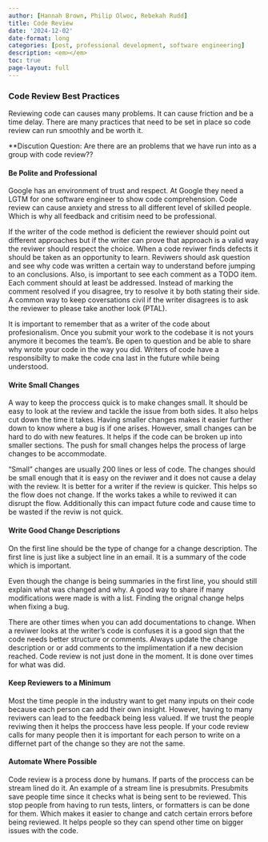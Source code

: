 ```yaml
---
author: [Hannah Brown, Philip Olwoc, Rebekah Rudd]
title: Code Review
date: '2024-12-02'
date-format: long
categories: [post, professional development, software engineering]
description: <em></em>
toc: true
page-layout: full
---
```



### Code Review Best Practices

Reviewing code can causes many problems. It can cause friction and be a time delay.
There are many practices that need to be set in place so code review can run smoothly and
be worth it. 

**Discution Question: Are there are an problems that we have run into as a group with code review??

#### Be Polite and Professional

Google has an environment of trust and respect. At Google they need a LGTM for one software engineer
to show code comprehension. Code review can cause anxiety and stress to all different level of skilled
people. Which is why all feedback and critisim need to be professional.

If the writer of the code method is deficient the rewiever should point out different approaches but if the writer
can prove that approach is a valid way the reviwer should respect the choice. When a code reviwer finds defects it should
be taken as an opportunity to learn. Reviwers should ask question and see why code was written a certain way to understand
before jumping to an conclusions. Also, is important to see each comment as a TODO item. Each comment should at least be
addressed. Instead of marking the comment resolved if you disagree, try to resolve it by both stating their side. A common
way to keep coversations civil if the writer disagrees is to ask the reviewer to please take another look (PTAL). 

It is important to remember that as a writer of the code about profesionalism. Once you submit your work to the codebase it is not
yours anymore it becomes the team's. Be open to question and be able to share why wrote your code in the way you did. Writers of code
have a responsibilty to make the code cna last in the future while being understood.

#### Write Small Changes

A way to keep the proccess quick is to make changes small. It should be easy to look at the review and tackle the issue from both sides.
It also helps cut down the time it takes. Having smaller changes makes it easier further down to know where a bug is if one arises. However,
small changes can be hard to do with new features. It helps if the code can be broken up into smaller sections. The push for small changes
helps the process of large changes to be accommodate.

"Small" changes are usually 200 lines or less of code. The changes should be small enough that it is easy on the reviwer and it does not
cause a delay with the review. It is better for a writer if the review is quicker. This helps so the flow does not change. If the works takes
a while to reviwed it can disrupt the flow. Additionally this can impact future code and cause time to be wasted if the reviw is not quick.

#### Write Good Change Descriptions

On the first line should be the type of change for a change description. The first line is just like a subject line in an email. It is
a summary of the code which is important.

Even though the change is being summaries in the first line, you should still explain what was changed and why. A good way to share if many
modifications were made is with a list. Finding the orignal change helps when fixing a bug. 

There are other times when you can add documentations to change. When a reviwer looks at the writer's code is confuses it is a good sign that
the code needs better structure or comments. Always update the change description or or add comments to the implimentation if a new decision reached.
Code review is not just done in the moment. It is done over times for what was did. 

#### Keep Reviewers to a Minimum

Most the time people in the industry want to get many inputs on their code because each person can add their own insight.
However, having to many reviwers can lead to the feedback being less valued. If we trust the people reviwing then it helps
the proccess have less people. If your code review calls for many people then it is important for each person to write on a differnet
part of the change so they are not the same.

#### Automate Where Possible

Code review is a process done by humans. If parts of the proccess can be stream lined do it. An example
of a stream line is presubmits. Presubmits save people time since it checks what is being sent to be reviewed.
This stop people from having to run tests, linters, or formatters is can be done for them. Which makes it easier to change
and catch certain errors before being reviewed. It helps people so they can spend other time on bigger issues with the code. 